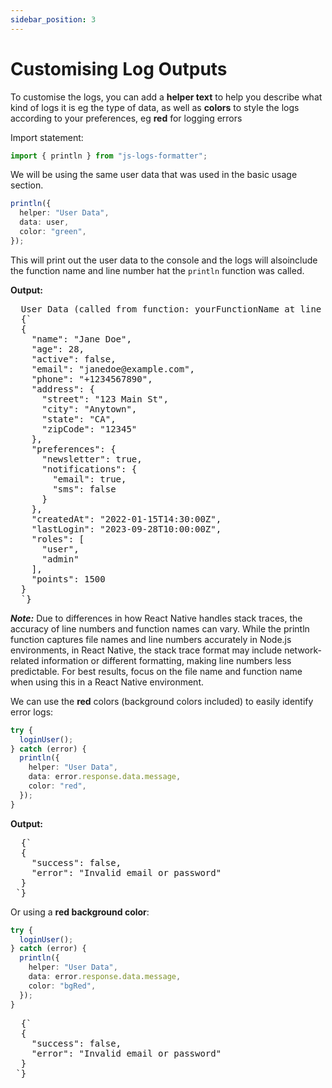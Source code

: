 ```yaml
---
sidebar_position: 3
---
```


# Customising Log Outputs

To customise the logs, you can add a **helper text** to help you describe what kind of logs it is eg the type of data, as well as **colors** to style the logs according to your preferences, eg **red** for logging errors

Import statement:

```typescript
import { println } from "js-logs-formatter";
```

We will be using the same user data that was used in the basic usage section.

```typescript
println({
  helper: "User Data",
  data: user,
  color: "green",
});
```

This will print out the user data to the console and the logs will alsoinclude the function name and line number hat the `println` function was called.

**Output:**

<pre
  style={{
    color: "#00FF00",
  }}
>
  User Data (called from function: yourFunctionName at line yourLineNumber)
  {`
  {
    "name": "Jane Doe",
    "age": 28,
    "active": false,
    "email": "janedoe@example.com",
    "phone": "+1234567890",
    "address": {
      "street": "123 Main St",
      "city": "Anytown",
      "state": "CA",
      "zipCode": "12345"
    },
    "preferences": {
      "newsletter": true,
      "notifications": {
        "email": true,
        "sms": false
      }
    },
    "createdAt": "2022-01-15T14:30:00Z",
    "lastLogin": "2023-09-28T10:00:00Z",
    "roles": [
      "user",
      "admin"
    ],
    "points": 1500
  }
  `}
</pre>

**_Note:_** Due to differences in how React Native handles stack traces, the accuracy of line numbers and function names can vary. While the println function captures file names and line numbers accurately in Node.js environments, in React Native, the stack trace format may include network-related information or different formatting, making line numbers less predictable. For best results, focus on the file name and function name when using this in a React Native environment.

We can use the **red** colors (background colors included) to easily identify error logs:

```typescript
try {
  loginUser();
} catch (error) {
  println({
    helper: "User Data",
    data: error.response.data.message,
    color: "red",
  });
}
```

**Output:**

<pre style={{ color: "#FF6B6B" }}>
  {`
  { 
    "success": false, 
    "error": "Invalid email or password"
  }
 `}
</pre>

Or using a **red background color**:

```typescript
try {
  loginUser();
} catch (error) {
  println({
    helper: "User Data",
    data: error.response.data.message,
    color: "bgRed",
  });
}
```

<pre style={{ backgroundColor: "#FF6F6F", color: "#000000" }}>
  {`
  { 
    "success": false, 
    "error": "Invalid email or password"
  }
 `}
</pre>
